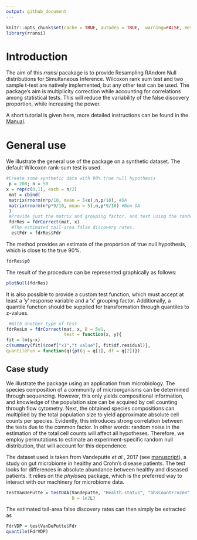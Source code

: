 ```yaml
---
output: github_document
---
```


```r
knitr::opts_chunk$set(cache = TRUE, autodep = TRUE,  warning=FALSE, message=FALSE, echo=TRUE, eval=TRUE, tidy = TRUE, fig.width = 9, fig.height = 6, purl=TRUE, fig.show = "hold", cache.lazy = FALSE, fig.path = "README_figs/README-")
library(rransi)
```

# Introduction

The aim of this _rransi_ pacakage is to provide Resampling RAndom Null distributions 
for Simultaneous Inference. Wilcoxon rank sum test and two sample t-test
are natively implemented, but any other test can be used. The package's aim is
multiplicity correction while accounting for correlations among statistical tests. This will reduce the variability of the false discovery proportion, while increasing the power.

A short tutorial is given here, more detailed instructions can be found in the [Manual]().

# General use

We illustrate the general use of the package on a synthetic dataset. The default 
Wilcoxon rank-sum test is used.

```r
#Create some synthetic data with 90% true null hypothesis
 p = 200; n = 50
x = rep(c(0,1), each = n/2)
 mat = cbind(
 matrix(rnorm(n*p/10, mean = 5+x),n,p/10), #DA
 matrix(rnorm(n*p*9/10, mean = 5),n,p*9/10) #Non DA
 )
 #Provide just the matrix and grouping factor, and test using the random null
 fdrRes = fdrCorrect(mat, x)
  #The estimated tail-area false discovery rates.
  estFdr = fdrRes$Fdr

```

The method provides an estimate of the proportion of true null hypothesis, which 
is close to the true 90%.

```r
fdrRes$p0
```

The result of the procedure can be represented graphically as follows:

```r
plotNull(fdrRes)
```

It is also possible to provide a custom test function, which must accept at
least a 'y' response variable and a 'x' grouping factor. Additionally, a quantile function should be supplied for transformation through quantiles to z-values.

```r
 #With another type of test
fdrResLm = fdrCorrect(mat, x, B = 5e1,
                      test = function(x, y){
fit = lm(y~x)
c(summary(fit)$coef["x1","t value"], fit$df.residual)},
quantileFun = function(q){pt(q = q[1], df = q[2])})
```

## Case study

We illustrate the package using an application from microbiology. The species
composition of a community of microorganisms can be determined through 
sequencing. However, this only yields compositional information, and knowledge 
of the population size can be acquired by cell counting through flow cytometry.
Next, the obtained species compositions can multiplied by the total population 
size to yield approximate absolute cell counts per species. Evidently, this 
introduces strong correlation between the tests due to the common factor. In 
other words: random noise in the estimation of the total cell counts will affect 
all hypotheses. Therefore, we employ permutations to estimate an 
experiment-specific random null distribution, that will account for this 
dependence.

The dataset used is taken from Vandeputte _et al._, 2017 (see [manuscript](https://www.ncbi.nlm.nih.gov/pubmed/29143816)), a study on gut microbiome 
in healthy and Crohn's disease patients. The test looks for differences in absolute abundance between healthy and diseased patients. It relies on the _phyloseq_ package, which is the preferred way to interact with our machinery for microbiome data.

```r
testVanDePutte = testDAA(Vandeputte, "Health.status", "absCountFrozen", 
                         B = 1e2L)
```

The estimated tail-area false discovery rates can then simply be extracted as

```r
FdrVDP = testVanDePutte$Fdr
quantile(FdrVDP)
```
